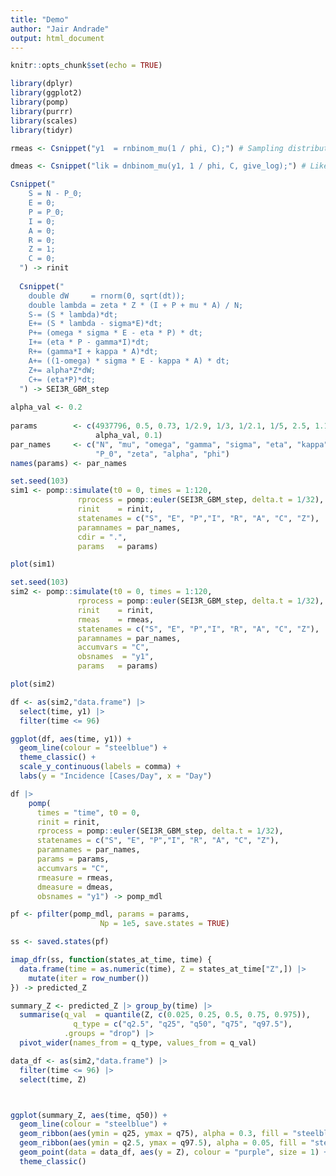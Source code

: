 ```yaml
---
title: "Demo"
author: "Jair Andrade"
output: html_document
---
```


```r
knitr::opts_chunk$set(echo = TRUE)

library(dplyr)
library(ggplot2)
library(pomp)
library(purrr)
library(scales)
library(tidyr)
```

```r
rmeas <- Csnippet("y1  = rnbinom_mu(1 / phi, C);") # Sampling distribution

dmeas <- Csnippet("lik = dnbinom_mu(y1, 1 / phi, C, give_log);") # Likelihood function

Csnippet("
    S = N - P_0;
    E = 0;
    P = P_0;
    I = 0;
    A = 0;
    R = 0;
    Z = 1;
    C = 0;
  ") -> rinit
  
  Csnippet("
    double dW     = rnorm(0, sqrt(dt));
    double lambda = zeta * Z * (I + P + mu * A) / N;
    S-= (S * lambda)*dt;
    E+= (S * lambda - sigma*E)*dt;
    P+= (omega * sigma * E - eta * P) * dt;
    I+= (eta * P - gamma*I)*dt;
    R+= (gamma*I + kappa * A)*dt;
    A+= ((1-omega) * sigma * E - kappa * A) * dt;
    Z+= alpha*Z*dW;
    C+= (eta*P)*dt;
  ") -> SEI3R_GBM_step
  
alpha_val <- 0.2
  
params        <- c(4937796, 0.5, 0.73, 1/2.9, 1/3, 1/2.1, 1/5, 2.5, 1.1,
                   alpha_val, 0.1)
par_names     <- c("N", "mu", "omega", "gamma", "sigma", "eta", "kappa",
                   "P_0", "zeta", "alpha", "phi") 
names(params) <- par_names
```

```r
set.seed(103)
sim1 <- pomp::simulate(t0 = 0, times = 1:120,
               rprocess = pomp::euler(SEI3R_GBM_step, delta.t = 1/32),
               rinit    = rinit,
               statenames = c("S", "E", "P","I", "R", "A", "C", "Z"),
               paramnames = par_names,
               cdir = ".",
               params   = params)
```

```r
plot(sim1)
```

```r
set.seed(103)
sim2 <- pomp::simulate(t0 = 0, times = 1:120,
               rprocess = pomp::euler(SEI3R_GBM_step, delta.t = 1/32),
               rinit    = rinit,
               rmeas    = rmeas,
               statenames = c("S", "E", "P","I", "R", "A", "C", "Z"),
               paramnames = par_names,
               accumvars = "C",
               obsnames  = "y1",
               params   = params)
```

```r
plot(sim2)
```


```r
df <- as(sim2,"data.frame") |> 
  select(time, y1) |> 
  filter(time <= 96)
```

```r
ggplot(df, aes(time, y1)) + 
  geom_line(colour = "steelblue") +
  theme_classic() +
  scale_y_continuous(labels = comma) +
  labs(y = "Incidence [Cases/Day", x = "Day")
```


```r
df |>   
    pomp(
      times = "time", t0 = 0,
      rinit = rinit,
      rprocess = pomp::euler(SEI3R_GBM_step, delta.t = 1/32),
      statenames = c("S", "E", "P","I", "R", "A", "C", "Z"),
      paramnames = par_names,
      params = params,
      accumvars = "C",
      rmeasure = rmeas,
      dmeasure = dmeas,
      obsnames = "y1") -> pomp_mdl

pf <- pfilter(pomp_mdl, params = params,
                    Np = 1e5, save.states = TRUE)

ss <- saved.states(pf)
```




```r
imap_dfr(ss, function(states_at_time, time) {
  data.frame(time = as.numeric(time), Z = states_at_time["Z",]) |> 
    mutate(iter = row_number())
}) -> predicted_Z
```

```r
summary_Z <- predicted_Z |> group_by(time) |> 
  summarise(q_val  = quantile(Z, c(0.025, 0.25, 0.5, 0.75, 0.975)),
              q_type = c("q2.5", "q25", "q50", "q75", "q97.5"),
            .groups = "drop") |> 
  pivot_wider(names_from = q_type, values_from = q_val)
```

```r
data_df <- as(sim2,"data.frame") |>
  filter(time <= 96) |> 
  select(time, Z)



ggplot(summary_Z, aes(time, q50)) +
  geom_line(colour = "steelblue") +
  geom_ribbon(aes(ymin = q25, ymax = q75), alpha = 0.3, fill = "steelblue") +
  geom_ribbon(aes(ymin = q2.5, ymax = q97.5), alpha = 0.05, fill = "steelblue") +
  geom_point(data = data_df, aes(y = Z), colour = "purple", size = 1) +
  theme_classic()
```

